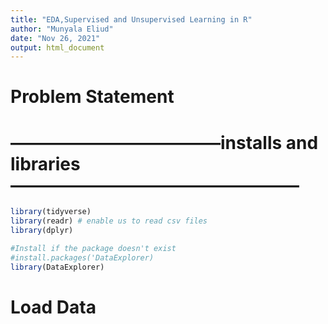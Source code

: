 ```yaml
---
title: "EDA,Supervised and Unsupervised Learning in R"
author: "Munyala Eliud"
date: "Nov 26, 2021"
output: html_document
---
```


# Problem Statement


# ------------------------------------installs and libraries--------------------------------------------------
```r

library(tidyverse)
library(readr) # enable us to read csv files
library(dplyr)

#Install if the package doesn't exist 
#install.packages('DataExplorer) 
library(DataExplorer)

```

# Load Data
```r

```

